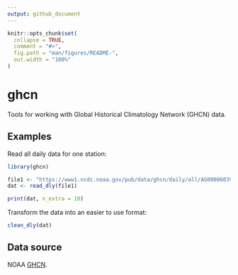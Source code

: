```yaml
---
output: github_document
---
```


<!-- README.md is generated from README.Rmd. Please edit that file -->

```r
knitr::opts_chunk$set(
  collapse = TRUE,
  comment = "#>",
  fig.path = "man/figures/README-",
  out.width = "100%"
)
```

# ghcn

Tools for working with Global Historical Climatology Network (GHCN) data.

## Examples

Read all daily data for one station:

```r
library(ghcn)

file1 <- "https://www1.ncdc.noaa.gov/pub/data/ghcn/daily/all/AG000060390.dly"
dat <- read_dly(file1)

print(dat, n_extra = 10)
```

Transform the data into an easier to use format:

```r
clean_dly(dat)
```

## Data source

NOAA [GHCN](https://www.ncdc.noaa.gov/ghcn-daily-description).
